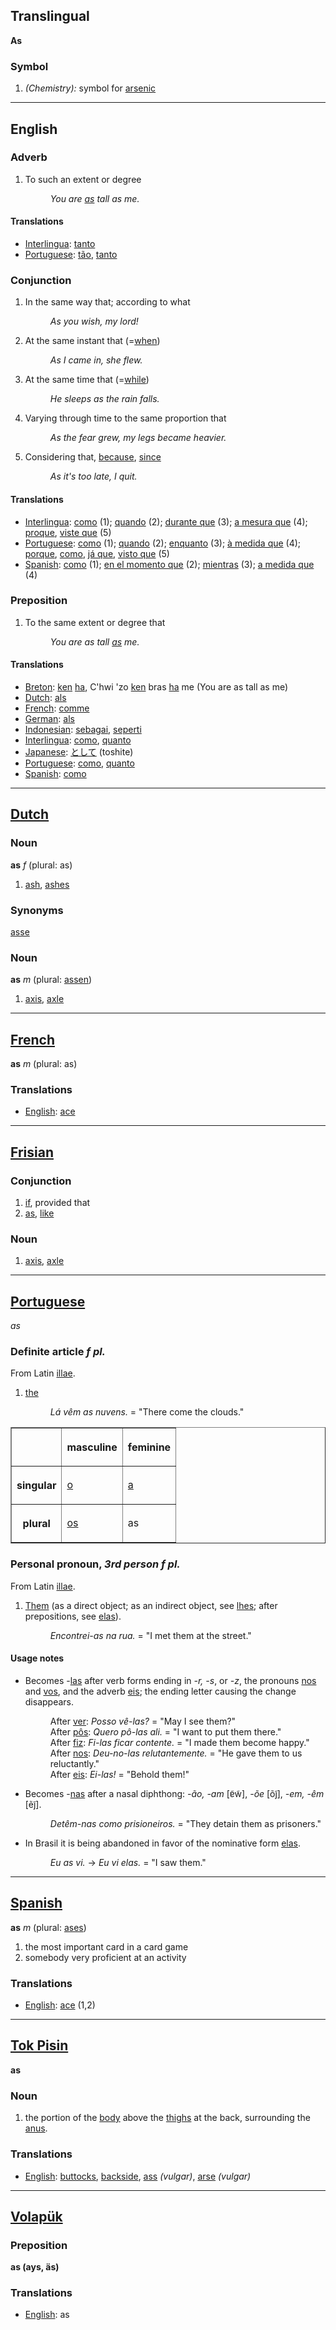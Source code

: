 ==Translingual==
'''As'''
===Symbol===
#''(Chemistry):'' symbol for [[arsenic]]
----
==English==
=== Adverb ===
#To such an extent or degree
#:''You are <u>as</u> tall as me.''
====Translations====
*[[Interlingua]]: [[tanto]]
*[[Portuguese]]: [[tão]], [[tanto]]
=== Conjunction ===
#In the same way that; according to what
#:''As you wish, my lord!''
#At the same instant that (=[[when]])
#:''As I came in, she flew.''
#At the same time that (=[[while]])
#:''He sleeps as the rain falls.''
#Varying through time to the same proportion that
#:''As the fear grew, my legs became heavier.''
#Considering that, [[because]], [[since]]
#:''As it's too late, I quit.''
====Translations====
*[[Interlingua]]: [[como]] (1); [[quando]] (2); [[durante que]] (3); [[a mesura que]] (4); [[proque]], [[viste que]] (5)
*[[Portuguese]]: [[como]] (1); [[quando]] (2); [[enquanto]] (3); [[à medida que]] (4); [[porque]], [[como]], [[já que]], [[visto que]] (5)
*[[Spanish]]: [[como]] (1); [[en el momento que]] (2); [[mientras]] (3); [[a medida que]] (4)
=== Preposition ===
#To the same extent or degree that
#:''You are as tall <u>as</u> me.''
====Translations====
*[[Breton]]: [[ken]] [[ha]], C'hwi 'zo [[ken]] bras [[ha]] me (You are as tall as me)
*[[Dutch]]: [[als]]
*[[French]]: [[comme]]
*[[German]]: [[als]]
*[[Indonesian]]: [[sebagai]], [[seperti]]
*[[Interlingua]]: [[como]], [[quanto]]
*[[Japanese]]: [[として]] (toshite)
*[[Portuguese]]: [[como]], [[quanto]]
*[[Spanish]]: [[como]]

----
==[[Dutch]]==

===Noun===
'''as''' ''f'' (plural: as)
#  [[ash]], [[ashes]]
===Synonyms===
[[asse]]

===Noun===
'''as''' ''m'' (plural: [[assen]])
# [[axis]], [[axle]]
----
==[[French]]==

'''as''' ''m'' (plural: as)

===Translations===
*[[English]]: [[ace]]
----
==[[Frisian]]==
===Conjunction===
# [[if]], provided that
# [[as]], [[like]]
===Noun===
# [[axis]], [[axle]]
----

==[[Portuguese]]==
''as''
===Definite article ''f'' ''pl.''===
From Latin [[illae]].
#[[the]]
#:''Lá vêm as nuvens.'' = "There come the clouds."
<table border="1">
<tr><th></th><th>masculine</th><th>feminine</th></tr>
<tr><th>singular</th><td>[[o]]</td><td>[[a]]</td></tr>
<tr><th>plural</th><td>[[os]]</td><td>as</td></tr>
</table>
===Personal pronoun, ''3rd person'' ''f'' ''pl.''===
From Latin [[illae]].
#[[Them]] (as a direct object; as an indirect object, see [[lhes]]; after prepositions, see [[elas]]).
#:''Encontrei-as na rua.'' = "I met them at the street."
====Usage notes====
*Becomes -[[las]] after verb forms ending in ''-r, -s'', or ''-z'', the pronouns [[nos]] and [[vos]], and the adverb [[eis]]; the ending letter causing the change disappears.
*:After [[ver]]: ''Posso vê-las?'' = "May I see them?"
*:After [[por|pôs]]: ''Quero pô-las ali.'' = "I want to put them there."
*:After [[fazer|fiz]]: ''Fi-las ficar contente.'' = "I made them become happy."
*:After [[nos]]: ''Deu-no-las relutantemente.'' = "He gave them to us reluctantly."
*:After [[eis]]: ''Ei-las!'' = "Behold them!"
*Becomes -[[nas]] after a nasal diphthong: ''-ão, -am'' [&#592;&#771;w&#771;], ''-õe'' [õj&#771;], ''-em, -êm'' [e&#771;j&#771;].
*:''Detêm-nas como prisioneiros.'' = "They detain them as prisoners."
*In Brasil it is being abandoned in favor of the nominative form [[elas]].
*:''Eu as vi.'' &rarr; ''Eu vi elas.'' = "I saw them."

----
==[[Spanish]]==

'''as''' ''m'' (plural: [[ases]])

# the most important card in a card game
# somebody very proficient at an activity

===Translations===
*[[English]]: [[ace]] (1,2)

----
== [[Tok Pisin]] ==

'''as'''

=== Noun ===
# the portion of the [[body]] above the [[thigh]]s at the back, surrounding the [[anus]].

===Translations===
*[[English]]: [[buttock]]s, [[backside]], [[ass]] ''(vulgar)'', [[arse]] ''(vulgar)''

----
==[[Volapük]]==
===Preposition===
'''as (ays, äs)''' 
===Translations===
*[[English]]: as